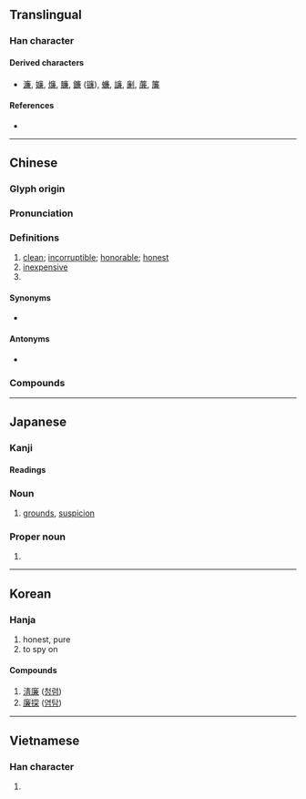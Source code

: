 {{character info}}
{{character info|0xf9a2}}

==Translingual==

===Han character===
{{Han char|rn=53|rad=广|as=10|sn=13|four=00237|canj=ITXC|ids=⿸广兼}}

====Derived characters====
* [[濂]], [[嬚]], [[燫]], [[臁]], [[鐮]] ([[镰]]), [[蠊]], [[譧]], [[劆]], [[薕]], [[簾]]

====References====
* {{Han ref|kx=0349.080|dkj=09436|dj=0659.320|hdz=20896.010|uh=5EC9|ud=24265|bh=B747|bd=46919}}

----

==Chinese==
{{zh-forms|alt=亷,㢘,槏,𠪊,𤎉,𠪕,𢉧,𢋯,𠔳}}

===Glyph origin===
{{Han etym}}

===Pronunciation===
{{zh-pron
|m=lián
|m-s=
|c=lim4
|c-t=
|g=
|h=pfs=liàm;gd=liam2
|j=
|mb=lǐng
|md=
|mn=liâm
|mn-t=niam5/liêm5
|mn-t_note=niam5 - Shantou; liêm5 - Chaozhou
|w=
|x=
|mc=y
|oc=y
|ma=y
|cat=a
}}

===Definitions===
{{zh-hanzi}}

# [[clean]]; [[incorruptible]]; [[honorable]]; [[honest]]
# [[inexpensive]]
# {{surname|zh}}

====Synonyms====
* {{sense|clean}} {{zh-l|潔}}

====Antonyms====
* {{sense|inexpensive}} {{zh-l|貴}}

===Compounds===
{{zh-der|廉能|廉潔|大法小廉|廉士|廉纖|價廉物美|廉宜|廉正|一廉如水|廉使|廉頑立懦|廉隅|廉鍔|廉讓|廉白|廉泉|廉政|廉恥|廉吏|廉價|孝廉方正|廉直|小廉曲謹|廉錦楓|廉潔奉公|孝廉|小廉大法|寡廉鮮恥|大廉價|廉明|廉訪|句廉|廉俸|低廉|物美價廉|清廉|知羞識廉|禮義廉恥|正直清廉|砥礪廉隅|毀廉蔑恥|蚓廉|養廉|頑廉懦立|舉孝廉|飛廉|節義廉明|裡廉|威廉|廉署}}

----

==Japanese==

===Kanji===
{{ja-kanji|grade=c|rs=广10}}

====Readings====
{{ja-readings
|goon=れん<れん<れむ
|kanon=れん<れん<れむ
|kun=きよ-い, やす-い
}}
{{attn|ja|kun also かど?}}

===Noun===
{{ja-noun|かど}}

# [[grounds]], [[suspicion]]

===Proper noun===
{{ja-pos|proper|れん}}

# {{given name|ja|male|or=female|sort=れん}}

----

==Korean==

===Hanja===
{{ko-hanja|hangeul=렴|rv=ryeom|mr=ryŏm|y=lyem}}

# honest, pure
# to spy on

====Compounds====

# [[淸廉]] ([[청렴]])
# [[廉探]] ([[염탐]])

----

==Vietnamese==

===Han character===
{{vi-hantu|[[liêm]], [[rèm]]|rs=广10}}

# {{rfdef|vi|sort=广10}}